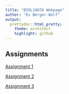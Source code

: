 ```yaml
---
title: "BIOL1007A Webpage"
author: "Ev Berger-Wolf"
output: 
  prettydoc::html_pretty:
    theme: architect
    highlight: github
---
```


## Assignments
[Assignment 1](Assignment1.html)

[Assignment 2](Assignment2.html)

[Assignment 3](Assignment3.html)